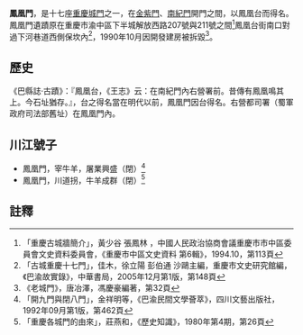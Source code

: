 '''鳳凰門'''，是十七座[[重慶城門|重慶城門]]之一，在[[金紫門|金紫門]]、[[南紀門|南紀門]]開門之間，以鳳凰台而得名。鳳凰門遺蹟原在重慶市渝中區下半城解放西路207號與211號之間<ref>「重慶古城牆簡介」，黃少谷 張鳳林 ，中國人民政治協商會議重慶市市中區委員會文史資料委員會，《重慶市中區文史資料 第6輯》，1994.10，第113頁</ref>鳳凰台街南口對過下河巷道西側保坎內<ref>「古城重慶十七門」，佳木，徐立陽 彭伯通 沙鷗主編，重慶市文史研究館編，《巴渝故實錄》，中華書局，2005年12月第1版，第148頁</ref>，1990年10月因開發建房被拆毀<ref>《老城門》，唐冶澤，馮慶豪編著，第32頁</ref>。

== 歷史 ==
《巴縣誌·古蹟》：『鳳凰台，《王志》云：在南紀門內右營署前。昔傳有鳳凰鳴其上。今石址猶存。』，台之得名當在明代以前，鳳凰門因台得名。右營都司署（蜀軍政府司法部舊址）在鳳凰門內。

== 川江號子 ==
* 鳳凰門，宰牛羊，屠業興盛（閉）<ref>「開九門與閉八門」，金祥明等，《巴渝民間文學薈萃》，四川文藝出版社，1992年09月第1版，第462頁</ref>
* 鳳凰門，川道拐，牛羊成群（閉）<ref name="重慶各城門的由來">「重慶各城門的由來」，莊燕和，《歷史知識》，1980年第4期，第26頁</ref>

==註釋==
{{reflist}}
{{重慶城門}}